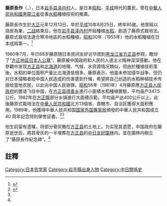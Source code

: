 '''藤原長作'''（{{jpn|j=藤原 長作|hg=ふじわら ちょうさく|rm=Fujiwara Chōsaku}}，{{bd|1912年|12月13日|1998年|8月25日}}），日本[[岩手县|岩手县]][[泽内村|泽内村]]人，是日本[[昭和|昭和]]、[[平成|平成]]時代的農民，曾在[[中華人民共和國|中華人民共和國]][[黑龍江省|黑龍江省]]從事[[水稻|水稻]]種植技術的推廣。

藤原長作生於[[大正|大正]]元年12月13日，卒於[[平成|平成]]10年8月25日，終年85嵗。他曾經以烧炭為業，[[二战|二战]]結束后，他在[[岩手县|岩手县]][[泽内村|泽内村]]开始種植[[水稻|水稻]]，創造了藤原式栽培法。藤原式栽培法適合寒冷地區的水稻種植，[[昭和|昭和]]30年（1955年）他的水稻種植在日本成爲第一。<ref name=kotobank>{{Cite web |url=http://kotobank.jp/word/%E8%97%A4%E5%8E%9F%E9%95%B7%E4%BD%9C |title=藤原長作，http://kotobank.jp/，於2011-8-3查閲 |access-date=2011-08-04 |archive-date=2013-11-04 |archive-url=https://web.archive.org/web/20131104134104/http://kotobank.jp/word/%E8%97%A4%E5%8E%9F%E9%95%B7%E4%BD%9C |dead-url=no }}</ref>

1980年7月，年已68岁藤原随日本民间友好访华团到[[黑龙江省|黑龙江省]][[方正县|方正县]]参观，瞻仰了“[[中日友好園林|方正地區日本人公墓]]”。藤原被中国政府和人民的人道主义精神深深感動。他在參觀中发现[[方正县|方正县]]和[[北海道|北海道]]的地理、气候、水资源情况類似，但由於種植技術落後，水稻的单位面积产量比北海道低很多。藤原表示，他虽未参加侵华战争，但仍对日本侵略者给中国人民造成的伤害感到忏悔，希望將自己创造的水稻种植技术传授给當地农民，以此向中国人民谢罪。[[昭和|昭和]]56年（1981年）4月藤原應[[方正县人民政府|方正县人民政府]]的邀请飞往中国，在[[方正县|方正县]][[德善乡|德善乡]]進行小面積水稻種植實驗，平均亩产347.5公斤。1982年在[[方正縣|方正縣]]部分乡镇進行大面積示範，平均亩产达400公斤以上。此後藤原式栽培法在[[中華人民共和國|中華人民共和國]]北方13個省、直轄市、自治区獲得大面积應用。1989年，他獲得中華人民共和国[[国家外国專家局|国家外国專家局]]頒發的中華人民共和国成立40 周年記念特別榮誉証書。<ref name=nbzy>{{Cite web |url=http://seed.aweb.com.cn/2008/0710/111803550.shtml |title=在中国的日本农民水稻专家--藤原长作，农博种业，2008年07月10日 |access-date=2011年8月4日 |archive-date=2008年11月22日 |archive-url=https://web.archive.org/web/20081122074749/http://seed.aweb.com.cn/2008/0710/111803550.shtml |dead-url=no }}</ref><ref name=kotobank/>

他生前留有遗嘱，将部分骨灰撒在[[方正县|方正县]]的土地上。为实现其遗愿，中国政府在藤原逝世后，將其骨灰的一半埋葬在[[方正县|方正县]]的[[中日友好園林|中日友好園林]]内，並在園林内樹立了“藤原長作紀念碑”。<ref name=nbzy/>

==註釋==
{{reflist}}

{{DEFAULTSORT:fujiwara chousaku}}
[[Category:日本农学家|Category:日本农学家]]
[[Category:岩手縣出身人物|Category:岩手縣出身人物]]
[[Category:中日關係史|Category:中日關係史]]
